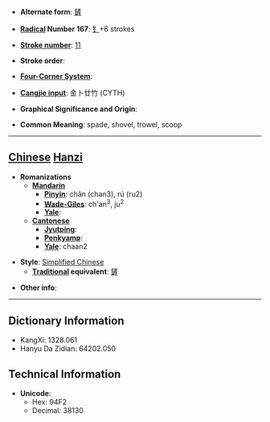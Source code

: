 * '''Alternate form''': [[鏟]]

* '''[[Wiktionary:Chinese radical index| Radical]] Number 167''': [[Wiktionary:Chinese radical index 钅|钅]]+6 strokes

* '''[[Wiktionary:Chinese total strokes index|Stroke number]]''': [[Wiktionary:Chinese total strokes index 11|11]]

* '''Stroke order''': 

* '''[[Wiktionary:Chinese four corner index|Four-Corner System]]''': 

* '''[[Wiktionary:Chinese Cangjie index|Cangjie input]]''': 金卜廿竹 (CYTH)

* '''Graphical Significance and Origin''': 

* '''Common Meaning''': spade, shovel, trowel, scoop

----

== [[Chinese]] [[Hanzi]] ==

* '''Romanizations'''
** '''[[Mandarin]]'''
*** '''[[Pinyin]]''': chǎn (chan3), rú (ru2)
*** '''[[Wade-Giles]]''': ch'an<sup>3</sup>, ju<sup>2</sup>
*** '''[[Yale]]''': 
** '''[[Cantonese]]'''
*** '''[[Jyutping]]''':
*** '''[[Penkyamp]]''': 
*** '''[[Yale]]''': chaan2

* '''Style''': [[Simplified Chinese]] 
** '''[[Traditional Chinese|Traditional]] equivalent''': [[鏟]]

* '''Other info''': 

----

== Dictionary Information ==

* KangXi: 1328.061
* Hanyu Da Zidian: 64202.050

== Technical Information ==

* '''Unicode''':
** Hex: 94F2
** Decimal: 38130